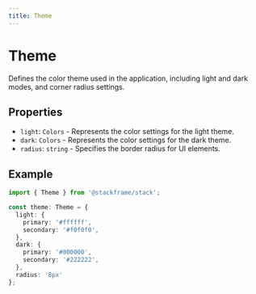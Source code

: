 ```yaml
---
title: Theme
---
```


# Theme

Defines the color theme used in the application, including light and dark modes, and corner radius settings.

## Properties

- `light`: `Colors` - Represents the color settings for the light theme.
- `dark`: `Colors` - Represents the color settings for the dark theme.
- `radius`: `string` - Specifies the border radius for UI elements.

## Example

```typescript
import { Theme } from '@stackframe/stack';

const theme: Theme = {
  light: {
    primary: '#ffffff',
    secondary: '#f0f0f0',
  },
  dark: {
    primary: '#000000',
    secondary: '#222222',
  },
  radius: '8px'
};
```
